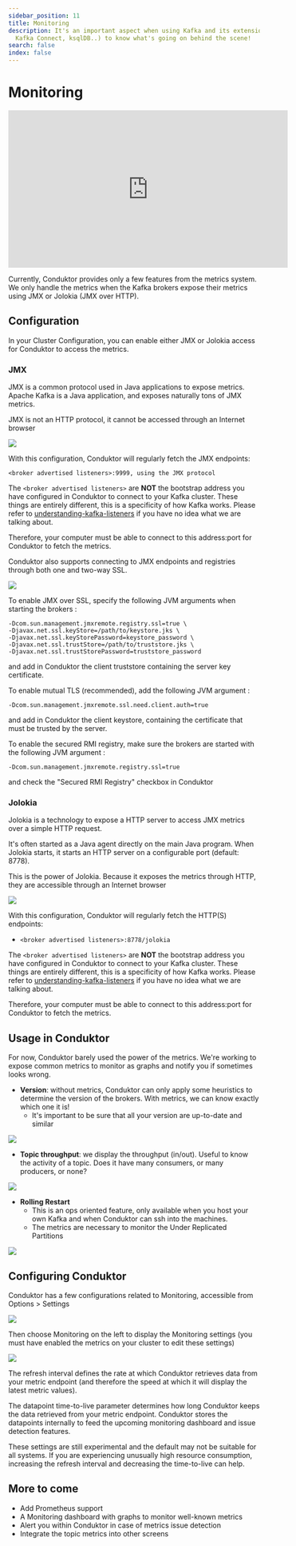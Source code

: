 ```yaml
---
sidebar_position: 11
title: Monitoring
description: It's an important aspect when using Kafka and its extensions (Kafka Streams,
  Kafka Connect, ksqlDB..) to know what's going on behind the scene!
search: false
index: false
---
```


# Monitoring

<iframe
  width="560"
  height="315"
  src="https://www.youtube.com/embed/Uuo-xyJup4M"
  title="YouTube video player"
  frameBorder="0"
  allow="accelerometer; autoplay; clipboard-write; encrypted-media; gyroscope; picture-in-picture"
  allowFullScreen
></iframe>

Currently, Conduktor provides only a few features from the metrics system. We only handle the metrics when the Kafka brokers expose their metrics using JMX or Jolokia (JMX over HTTP).&#x20;

## Configuration

In your Cluster Configuration, you can enable either JMX or Jolokia access for Conduktor to access the metrics.

### JMX

JMX is a common protocol used in Java applications to expose metrics. Apache Kafka is a Java application, and exposes naturally tons of JMX metrics.

<Warning>
JMX is not an HTTP protocol, it cannot be accessed through an Internet browser
</Warning>

![](../assets/2021-02-03-14-04-03-metrics.png)

With this configuration, Conduktor will regularly fetch the JMX endpoints:

`<broker advertised listeners>:9999, using the JMX protocol`

The `<broker advertised listeners>` are **NOT** the bootstrap address you have configured in Conduktor to connect to your Kafka cluster. These things are entirely different, this is a specificity of how Kafka works. Please refer to [understanding-kafka-listeners](/desktop/kafka-cluster-connection/setting-up-a-connection-to-kafka/impossible-connection-setups#understanding-kafka-listeners) if you have no idea what we are talking about.

Therefore, your computer must be able to connect to this address:port for Conduktor to fetch the metrics.

Conduktor also supports connecting to JMX endpoints and registries through both one and two-way SSL.&#x20;

![](../assets/2021-02-03-14-47-56-metrics-ssl.png)

To enable JMX over SSL, specify the following JVM arguments when starting the brokers :&#x20;

```
-Dcom.sun.management.jmxremote.registry.ssl=true \
-Djavax.net.ssl.keyStore=/path/to/keystore.jks \
-Djavax.net.ssl.keyStorePassword=keystore_password \
-Djavax.net.ssl.trustStore=/path/to/truststore.jks \
-Djavax.net.ssl.trustStorePassword=truststore_password
```

and add in Conduktor the client truststore containing the server key certificate.

To enable mutual TLS (recommended), add the following JVM argument :

```
-Dcom.sun.management.jmxremote.ssl.need.client.auth=true
```

and add in Conduktor the client keystore, containing the certificate that must be trusted by the server.

To enable the secured RMI registry, make sure the brokers are started with the following JVM argument :

```
-Dcom.sun.management.jmxremote.registry.ssl=true
```

and check the "Secured RMI Registry" checkbox in Conduktor

### Jolokia

Jolokia is a technology to expose a HTTP server to access JMX metrics over a simple HTTP request.

It's often started as a Java agent directly on the main Java program. When Jolokia starts, it starts an HTTP server on a configurable port (default: 8778).

<Info>
This is the power of Jolokia. Because it exposes the metrics through HTTP, they are accessible
through an Internet browser
</Info>

![](../assets/screenshot-2021-01-17-at-21.56.35.png)

With this configuration, Conduktor will regularly fetch the HTTP(S) endpoints:

- `<broker advertised listeners>:8778/jolokia`

The `<broker advertised listeners>` are **NOT** the bootstrap address you have configured in Conduktor to connect to your Kafka cluster. These things are entirely different, this is a specificity of how Kafka works. Please refer to [understanding-kafka-listeners](/desktop/kafka-cluster-connection/setting-up-a-connection-to-kafka/impossible-connection-setups#understanding-kafka-listeners) if you have no idea what we are talking about.

Therefore, your computer must be able to connect to this address:port for Conduktor to fetch the metrics.

## Usage in Conduktor

For now, Conduktor barely used the power of the metrics. We're working to expose common metrics to monitor as graphs and notify you if sometimes looks wrong.

- **Version**: without metrics, Conduktor can only apply some heuristics to determine the version of the brokers. With metrics, we can know exactly which one it is!
  - It's important to be sure that all your version are up-to-date and similar

![](../assets/screenshot-2021-01-18-at-00.08.51.png)

- **Topic throughput**: we display the throughput (in/out). Useful to know the activity of a topic. Does it have many consumers, or many producers, or none?

![](../assets/screenshot-2021-01-18-at-00.13.05.png)

- **Rolling Restart**
  - This is an ops oriented feature, only available when you host your own Kafka and when Conduktor can ssh into the machines.
  - The metrics are necessary to monitor the Under Replicated Partitions

![](../assets/screenshot-2021-01-18-at-00.15.37.png)

## Configuring Conduktor

Conduktor has a few configurations related to Monitoring, accessible from Options > Settings

![](../assets/settings-menu.png)

Then choose Monitoring on the left to display the Monitoring settings (you must have enabled the metrics on your cluster to edit these settings)

![](../assets/monitoring-settings-small.png)

The refresh interval defines the rate at which Conduktor retrieves data from your metric endpoint (and therefore the speed at which it will display the latest metric values).

The datapoint time-to-live parameter determines how long Conduktor keeps the data retrieved from your metric endpoint. Conduktor stores the datapoints internally to feed the upcoming monitoring dashboard and issue detection features.&#x20;

These settings are still experimental and the default may not be suitable for all systems. If you are experiencing unusually high resource consumption, increasing the refresh interval and decreasing the time-to-live can help.

## More to come

- Add Prometheus support
- A Monitoring dashboard with graphs to monitor well-known metrics
- Alert you within Conduktor in case of metrics issue detection
- Integrate the topic metrics into other screens
